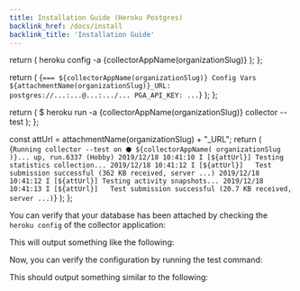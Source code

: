 ```yaml
---
title: Installation Guide (Heroku Postgres)
backlink_href: /docs/install
backlink_title: 'Installation Guide'
---
```



  return (
    <CodeBlock>heroku config -a {collectorAppName(organizationSlug)}</CodeBlock>
  );
};

  return (
    <CodeBlock>
      {`=== ${collectorAppName(organizationSlug)} Config Vars
${attachmentName(organizationSlug)}_URL: postgres://...:...@...:.../...
PGA_API_KEY: ...`}
    </CodeBlock>
  );
};

  return (
    <CodeBlock>
      $ heroku run -a {collectorAppName(organizationSlug)} collector --test
    </CodeBlock>
  );
};

  const attUrl = attachmentName(organizationSlug) + "_URL";
  return (
    <CodeBlock>
      {`Running collector --test on ⬢ ${collectorAppName(
        organizationSlug
      )}... up, run.6337 (Hobby)
2019/12/18 10:41:10 I [${attUrl}] Testing statistics collection...
2019/12/18 10:41:12 I [${attUrl}]   Test submission successful (362 KB received, server ...)
2019/12/18 10:41:12 I [${attUrl}] Testing activity snapshots...
2019/12/18 10:41:13 I [${attUrl}]   Test submission successful (20.7 KB received, server ...)`}
    </CodeBlock>
  );
};

You can verify that your database has been attached by checking the `heroku config` of the collector application:

<HerokuConfigCommand organizationSlug={props.organizationSlug} />

This will output something like the following:

<HerokuConfigOutput organizationSlug={props.organizationSlug} />

Now, you can verify the configuration by running the test command:

<TestCommand organizationSlug={props.organizationSlug} />

This should output something similar to the following:

<TestOutput organizationSlug={props.organizationSlug} />
